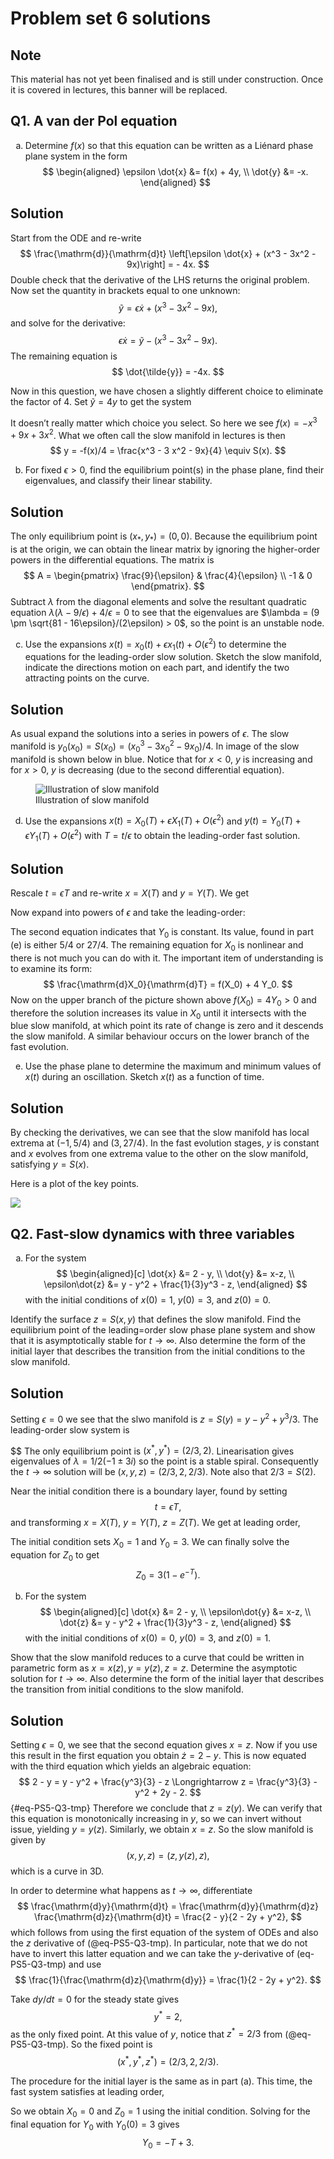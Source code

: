 # Problem set 6 solutions {#sec-ps6}

:::{.callout-tip}
## Note
This material has not yet been finalised and is still under construction. Once it is covered in lectures, this banner will be replaced.
:::

## Q1. A van der Pol equation {.unnumbered}

a. Determine $f(x)$ so that this equation can be written as a Liénard phase plane system in the form
$$
\begin{aligned}
\epsilon \dot{x} &= f(x) + 4y, \\
\dot{y} &= -x.
\end{aligned}
$$

:::{.callout-important collapse=true}
## Solution

Start from the ODE and re-write
$$
\frac{\mathrm{d}}{\mathrm{d}t} \left[\epsilon \dot{x} + (x^3 - 3x^2 - 9x)\right] = - 4x.
$$ 
Double check that the derivative of the LHS returns the original problem. Now set the quantity in brackets equal to one unknown: 
$$
\tilde{y} = \epsilon \dot{x} + (x^3 - 3x^2 - 9x),
$$ 
and solve for the derivative:
$$
\epsilon \dot{x} = \tilde{y} - (x^3 - 3x^2 - 9x).
$$ 
The remaining equation is 
$$
\dot{\tilde{y}} = -4x.
$$ 

Now in this question, we have chosen a slightly different choice to eliminate the factor of $4$. Set $\tilde{y} = 4y$ to get the system 

\begin{align}
\epsilon \dot{x} &= f(x) + 4y, \\
\dot{y} &= -x.
\end{align}

It doesn't really matter which choice you select. So here we see $f(x) = -x^3 + 9x + 3 x^2$. What we often call the slow manifold in lectures is then 
$$
y = -f(x)/4 = \frac{x^3 - 3 x^2 - 9x}{4} \equiv S(x).
$$ 
:::


b. For fixed $\epsilon > 0$, find the equilibrium point(s) in the phase plane, find their eigenvalues, and classify their linear stability.

:::{.callout-important collapse=true}
## Solution

The only equilibrium point is $(x_*, y_*) = (0,0)$. Because the equilibrium point is at the origin, we can obtain the linear matrix by ignoring the higher-order powers in the differential equations. The matrix is
$$
A = \begin{pmatrix}
\frac{9}{\epsilon} & \frac{4}{\epsilon} \\
-1 & 0
\end{pmatrix}.
$$ 
Subtract $\lambda$ from the diagonal elements and solve the resultant quadratic equation $\lambda(\lambda - 9/\epsilon) + 4/\epsilon = 0$ to see that the eigenvalues are $\lambda = (9 \pm \sqrt{81 - 16\epsilon}/(2\epsilon) > 0$, so the point is an unstable node.
:::


c. Use the expansions $x(t) = x_0(t) + \epsilon x_1(t) + O(\epsilon^2)$ to determine the equations for the leading-order slow solution. Sketch the slow manifold, indicate the directions motion on each part, and identify the two attracting points on the curve.

:::{.callout-important collapse=true}
## Solution

As usual expand the solutions into a series in powers of $\epsilon$. The slow manifold is $y_0(x_0) = S(x_0) = (x_0^3 - 3 x_0^2 - 9 x_0)/4$. In image of the slow manifold is shown below in blue. Notice that for $x < 0$, $y$ is increasing and for $x > 0$, $y$ is decreasing (due to the second differential equation). 

![Illustration of slow manifold](img/2023-05-09-16-31-49.png){#fig-ps05sol-mani}

:::


d. Use the expansions $x(t) = X_0(T) + \epsilon X_1(T) + O(\epsilon^2)$ and $y(t) = Y_0(T) + \epsilon Y_1(T) + O(\epsilon^2)$ with $T = t/\epsilon$ to obtain the leading-order fast solution.

:::{.callout-important collapse=true}
## Solution

Rescale $t = \epsilon T$ and re-write $x = X(T)$ and $y = Y(T)$. We get 
\begin{align}
\frac{\mathrm{d}X}{\mathrm{d}T} &= f(X) + 4Y \\
\frac{\mathrm{d}Y}{\mathrm{d}T} &= -\epsilon X.
\end{align}

Now expand into powers of $\epsilon$ and take the leading-order:
\begin{align}
\frac{\mathrm{d}X_0}{\mathrm{d}T} &= f(X_0) + 4Y_0 \\
\frac{\mathrm{d}Y_0}{\mathrm{d}T} &= 0.
\end{align}

The second equation indicates that $Y_0$ is constant. Its value, found in part (e) is either $5/4$ or $27/4$. The remaining equation for $X_0$ is nonlinear and there is not much you can do with it. The important item of understanding is to examine its form: 
$$
\frac{\mathrm{d}X_0}{\mathrm{d}T} = f(X_0) + 4 Y_0.
$$ 
Now on the upper branch of the picture shown above $f(X_0) = 4 Y_0 > 0$ and therefore the solution increases its value in $X_0$ until it intersects with the blue slow manifold, at which point its rate of change is zero and it descends the slow manifold. A similar behaviour occurs on the lower branch of the fast evolution.
:::


e. Use the phase plane to determine the maximum and minimum values of $x(t)$ during an oscillation. Sketch $x(t)$ as a function of time.

:::{.callout-important collapse=true}
## Solution

By checking the derivatives, we can see that the slow manifold has local extrema at $(-1, 5/4)$ and $(3, 27/4)$. In the fast evolution stages, $y$ is constant and $x$ evolves from one extrema value to the other on the slow manifold, satisfying $y = S(x)$.

Here is a plot of the key points.

![](img/2023-04-18-08-35-23.png)
:::


<!-- f. Using the time required for the slow motions in part c (neglecting the short times for the fast solutions in part d), determine the leading-order estimate for the period $P$  of oscillation for the limit cycle. -->
<!---->
<!-- :::{.callout-important collapse=true} -->
<!-- ## Solution -->
<!---->
<!-- In essence, we approximate the period only using the time during the slow phases. Begin from the slow manifold, -->
<!-- $$ -->
<!-- y = S(x) -->
<!-- $$ -->
<!-- and remembering that both $x$ and $y$ are functions of time, we differentiate in $t$. This gives (we drop the subscripts of zero): -->
<!-- $$ -->
<!-- 4\dot{y} = \dot{x}(3 x^2 - 6x - 9). -->
<!-- $$ -->
<!-- From the second equation, we know $\dot{y} \sim -x$. Inserting and solving now yields -->
<!-- $$ -->
<!-- \dot{x} = g(x) \equiv - \frac{4x}{4x^2 - 6x - 9}. -->
<!-- $$ -->
<!-- This is effectively a single differential equation for $x = x(t)$. -->
<!---->
<!-- Now we can solve for time by separating and integrating. We get -->
<!-- $$ -->
<!-- t = \int^x \frac{dx'}{g(x')} -->
<!-- $$ -->
<!---->
<!-- Therefore, to estimate the time spent during different phases, we only need to substitute in initial and final values of $x$ in the above integral and integrate. The first slow phase starts at $x = 5$ and ends at $x = 3$. Thus -->
<!-- $$ -->
<!-- T_1 = \frac{1}{4} \int_{5}^3 \left(\frac{9}{x} + 6 - 3x\right) dx = 3 + \frac{9}{4}\log(3/5). -->
<!-- $$ -->
<!-- The second slow phase starts at $x = -3$ and ends at $x = -1$. Thus -->
<!-- $$ -->
<!-- T_2 = \frac{1}{4} \int_{-3}^-1 \left(\frac{9}{x} + 6 - 3x\right) dx = 6 - \frac{9}{4}\log(3). -->
<!-- $$ -->
<!-- Adding the two gives that the period is approximately $P \sim 9 - (9/4) \log 5 \approx 5.38$. -->
<!---->
<!-- ::: -->

## Q2. Fast-slow dynamics with three variables {.unnumbered}


a. For the system
$$
\begin{aligned}[c]
\dot{x} &= 2 - y, \\
\dot{y} &= x-z, \\
\epsilon\dot{z} &= y - y^2 + \frac{1}{3}y^3 - z,
\end{aligned}
$$
with the initial conditions of $x(0) = 1$, $y(0) = 3$, and $z(0) = 0$.

Identify the surface $z = S(x, y)$ that defines the slow manifold. Find the equilibrium point of the leading=order slow phase plane system and show that it is asymptotically stable for $t \to \infty$. Also determine the form of the initial layer that describes the transition from the initial conditions to the slow manifold.

:::{.callout-important collapse=true}
## Solution

Setting $\epsilon = 0$ we see that the slwo manifold is $z = S(y) = y - y^2 + y^3/3$. The leading-order slow system is

\begin{align}
\frac{\mathrm{d}x_0}{\mathrm{d}t} &= 2 - y_0 \\
\frac{\mathrm{d}y_0}{\mathrm{d}t} &= x_0 - y_0 + y_0^2 - y_0^3/3.
\end{align}
$$
The only equilibrium point is $(x^*, y^*) = (2/3, 2)$. Linearisation gives eigenvalues of $\lambda = 1/2(-1 \pm 3i)$ so the point is a stable spiral. Consequently the $t \to \infty$ solution will be $(x, y, z) = (2/3, 2, 2/3)$. Note also that $2/3 = S(2)$.

Near the initial condition there is a boundary layer, found by setting
$$
t = \epsilon T,
$$
and transforming $x = X(T)$, $y = Y(T)$, $z = Z(T)$. We get at leading order,

\begin{align}
\frac{\mathrm{d}X_0}{\mathrm{d}T} &= 0 \\
\frac{\mathrm{d}T_0}{\mathrm{d}T} &= 0 \\
\frac{\mathrm{d}Z_0}{\mathrm{d}T} &= Y_0 - Y_0^2 + Y_0^3/3 - Z_0.
\end{align}

The initial condition sets $X_0 = 1$ and $Y_0 = 3$. We can finally solve the equation for $Z_0$ to get
$$
Z_0 = 3(1 - e^{-T}).
$$

:::


b. For the system
$$
\begin{aligned}[c]
\dot{x} &= 2 - y, \\
\epsilon\dot{y} &= x-z, \\
\dot{z} &= y - y^2 + \frac{1}{3}y^3 - z,
\end{aligned}
$$
with the initial conditions of $x(0) = 0$, $y(0) = 3$, and $z(0) = 1$.

Show that the slow manifold reduces to a curve that could be written in parametric form as $x = x(z), y = y(z), z = z$. Determine the asymptotic solution for $t \to \infty$. Also determine the form of the initial layer that describes the transition from initial conditions to the slow manifold.

:::{.callout-important collapse=true}
## Solution

Setting $\epsilon = 0$, we see that the second equation gives $x = z$. Now if you use this result in the first equation you obtain $\dot{z} = 2 - y$. This is now equated with the third equation which yields an algebraic equation:
$$
2 - y = y - y^2 + \frac{y^3}{3} - z \Longrightarrow z = \frac{y^3}{3} - y^2 + 2y - 2.
$$ {#eq-PS5-Q3-tmp}
Therefore we conclude that $z = z(y)$. We can verify that this equation is monotonically increasing in $y$, so we can invert without issue, yielding $y = y(z)$. Similarly, we obtain $x = z$. So the slow manifold is given by
$$
(x, y, z) = (z, y(z), z),
$$
which is a curve in 3D.

In order to determine what happens as $t\to\infty$, differentiate
$$
\frac{\mathrm{d}y}{\mathrm{d}t} = \frac{\mathrm{d}y}{\mathrm{d}z} \frac{\mathrm{d}z}{\mathrm{d}t} = \frac{2 - y}{2 - 2y + y^2},
$$
which follows from using the first equation of the system of ODEs and also the $z$ derivative of (@eq-PS5-Q3-tmp). In particular, note that we do not have to invert this latter equation and we can take the $y$-derivative of (eq-PS5-Q3-tmp) and use
$$
\frac{1}{\frac{\mathrm{d}z}{\mathrm{d}y}} = \frac{1}{2 - 2y + y^2}.
$$

Take $dy/dt = 0$ for the steady state gives
$$
y^* = 2,
$$
as the only fixed point. At this value of $y$, notice that $z^* = 2/3$ from (@eq-PS5-Q3-tmp). So the fixed point is
$$
(x^*, y^*, z^*) = (2/3, 2, 2/3).
$$

The procedure for the initial layer is the same as in part (a). This time, the fast system satisfies at leading order,

\begin{align}
\frac{\mathrm{d}X_0}{\mathrm{d}T} &= 0 \\
\frac{\mathrm{d}Y_0}{\mathrm{d}T} &= X - Z \\
\frac{\mathrm{d}Z_0}{\mathrm{d}T} &= 0.
\end{align}

So we obtain $X_0 = 0$ and $Z_0 = 1$ using the initial condition. Solving for the final equation for $Y_0$ with $Y_0(0) = 3$ gives
$$
Y_0 = -T  + 3.
$$
:::



<!--
1. Derive the advection-diffusion equation

2. Wine problem?


1. Develop asymptotic approximations of the steady state temperatures (three roots) in the limits of large and small $k$ in @eq-albedokaper.

 This problem set is on Stommel's box model and Zonal energy budget


* Verify the calculation of $A$, $D$, and $T$ in the stability calculation.
* Study the phase plane classification in order to classify the fixed points
* Implement a Newton-solving routine to study the bifurcation behaviour
* Implement an arclength continuation routine to study the bifurcation behavour
* Use perturbation theory in order to reduce the analysis
-->
